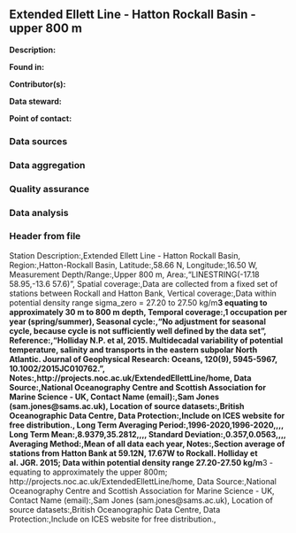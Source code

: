 ## Extended Ellett Line - Hatton Rockall Basin - upper 800 m

**Description:** 


**Found in:**

**Contributor(s):**

**Data steward:**

**Point of contact:**

### Data sources

### Data aggregation

### Quality assurance

### Data analysis

### Header from file
Station Description:,Extended Ellett Line - Hatton Rockall Basin,
Region:,Hatton-Rockall Basin,
Latitude:,58.66 N,
Longitude:,16.50 W,
Measurement Depth/Range:,Upper 800 m,
Area:,"LINESTRING(-17.18 58.95,-13.6 57.6)",
Spatial coverage:,Data are collected from a fixed set of stations between Rockall and Hatton Bank,
Vertical coverage:,Data within potential density range sigma_zero = 27.20 to 27.50 kg/m**3 equating to approximately 30 m to 800 m depth,
Temporal coverage:,1 occupation per year (spring/summer),
Seasonal cycle:,"No adjustment for seasonal cycle, because cycle is not sufficiently well defined by the data set",
Reference:,"Holliday N.P. et al, 2015. Multidecadal variability of potential temperature, salinity and transports in the eastern subpolar North Atlantic. Journal of Geophysical Research: Oceans, 120(9), 5945-5967, 10.1002/2015JC010762.",
Notes:,http://projects.noc.ac.uk/ExtendedEllettLine/home,
Data Source:,National Oceanography Centre and Scottish Association for Marine Science - UK,
Contact Name (email):,Sam Jones (sam.jones@sams.ac.uk),
Location of source datasets:,British Oceanographic Data Centre,
Data Protection:,Include on ICES website for free distribution.,
Long Term Averaging Period:,1996-2020,1996-2020,,,,
Long Term Mean:,8.9379,35.2812,,,,
Standard Deviation:,0.357,0.0563,,,,
Averaging Method:,Mean of all data each year,
Notes:,Section average of stations from Hatton Bank at 59.12N, 17.67W to Rockall. Holliday et al. JGR. 2015; Data within potential density range 27.20-27.50 kg/m**3 - equating to approximately the upper 800m; http://projects.noc.ac.uk/ExtendedEllettLine/home,
Data Source:,National Oceanography Centre and Scottish Association for Marine Science - UK,
Contact Name (email):,Sam Jones (sam.jones@sams.ac.uk),
Location of source datasets:,British Oceanographic Data Centre,
Data Protection:,Include on ICES website for free distribution.,
